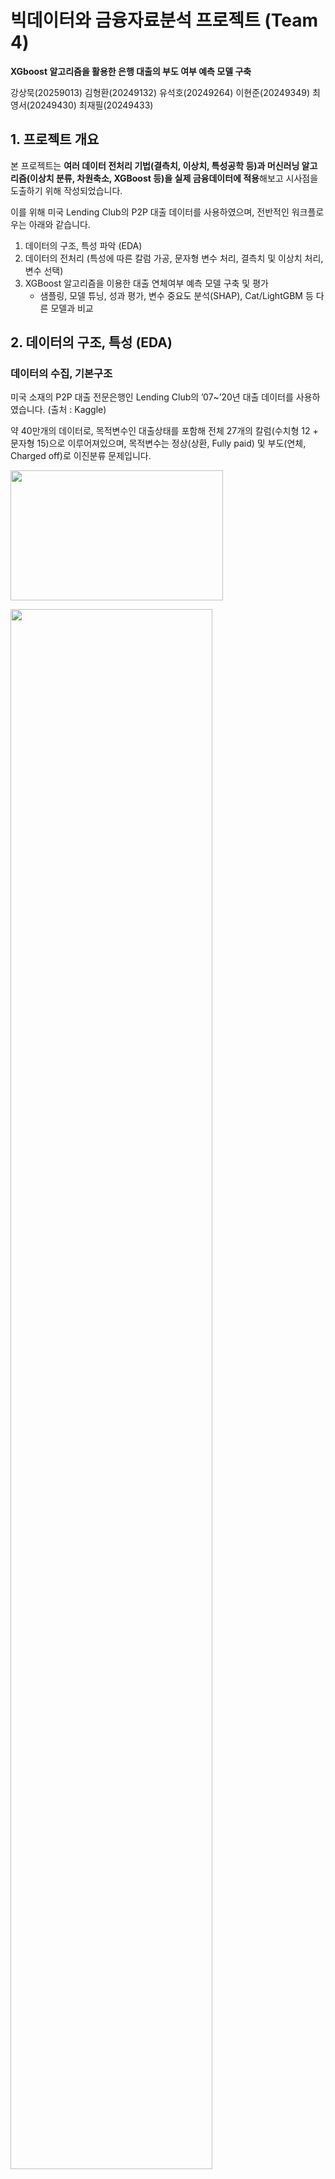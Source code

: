 # 빅데이터와 금융자료분석 프로젝트 (Team 4) {.unnumbered}

**XGboost 알고리즘을 활용한 은행 대출의 부도 여부 예측 모델 구축**

강상묵(20259013) 김형환(20249132) 유석호(20249264) 이현준(20249349) 최영서(20249430) 최재필(20249433)

## 1. 프로젝트 개요

본 프로젝트는 **여러 데이터 전처리 기법(결측치, 이상치, 특성공학 등)과 머신러닝 알고리즘(이상치 분류, 차원축소, XGBoost 등)을 실제 금융데이터에 적용**해보고 시사점을 도출하기 위해 작성되었습니다.

이를 위해 미국 Lending Club의 P2P 대출 데이터를 사용하였으며, 전반적인 워크플로우는 아래와 같습니다.

1.  데이터의 구조, 특성 파악 (EDA)
2.  데이터의 전처리 (특성에 따른 칼럼 가공, 문자형 변수 처리, 결측치 및 이상치 처리, 변수 선택)
3.  XGBoost 알고리즘을 이용한 대출 연체여부 예측 모델 구축 및 평가
    -   샘플링, 모델 튜닝, 성과 평가, 변수 중요도 분석(SHAP), Cat/LightGBM 등 다른 모델과 비교

## 2. 데이터의 구조, 특성 (EDA)

### 데이터의 수집, 기본구조

미국 소재의 P2P 대출 전문은행인 Lending Club의 '07\~'20년 대출 데이터를 사용하였습니다. (출처 : Kaggle)

약 40만개의 데이터로, 목적변수인 대출상태를 포함해 전체 27개의 칼럼(수치형 12 + 문자형 15)으로 이루어져있으며, 목적변수는 정상(상환, Fully paid) 및 부도(연체, Charged off)로 이진분류 문제입니다.

::: {layout-ncol="2"}
![](image/ml1_datainfo.png){width="9cm" height="5.5cm" fig-align="center"}

![](image/ml2_classimbal.png){width=80% fig-align="center"}
:::

### 데이터의 특성

데이터의 각 칼럼별 특징을 알아보고, 적절한 전처리 방법을 탐색해보았습니다.

먼저 **수치형 변수**입니다. 결측치 및 이상치 처리는 별도 진행 예정으로 따로 다루지 않겠습니다.

**상관관계 행렬을 Heatmap**으로 살펴보았습니다. 대체적으로 변수들 간 **상관관계가 미미**하였으며, **일부 상관계수가 높은 변수**들은 변수선택 과정에서 제외하는 등 **별도의 전처리 과정을 통해 다중공선성 문제를 해결**할 계획입니다.

![](image/ml3_heatmap.png){fig-align="center"}

\newpage

다음으로 **문자형 변수**입니다. 목적변수와 관련이 있는 것으로 보이는 주요 예시만 살펴보겠습니다.

먼저, **대출기간(term), 집보유형태(home_ownership), 대출목적(purpose)이 영향**을 미치는 것으로 추정됩니다.

![](image/ml5_4plot.png){fig-align="center"}

다음으로, **신용등급(A1\~G5)에 따라 부도율이 높아지는 추이**를 보였으며, 문자형 변수들 중 **일부는 고유값이 너무 많아 분석에서 제외**하는 것이 효과적일 것으로 보입니다.

::: {layout-ncol="2"}
![](image/ml4_grade.png){fig-align="center"}

![](image/ml6_category.png){width="50%" fig-align="center"}
:::

\newpage

## 3. 데이터의 전처리

데이터의 전처리는 아래의 과정으로 실시하였습니다.

1.  분석에 적합하도록 칼럼 변환 및 통합, 제거
    -   변환/통합 : 주소(address)는 우편번호(zip_code)만 추출하고 제거, 대출기간(term, 36month 등)은 수치형으로 변환, 집 소유여부(home_ownership)의 극소수값들은 Other로 통합
    -   불필요한 noise 방지를 위해 100개 이상의 고유값을 가진 칼럼 제거 : 직업(title), 직업글자수(emp_title), 발행일(issue_d), 최초연도(earliest_cr_line)
    -   다른 변수와 중복되거나 추론 가능한 칼럼 제거 : 신용점수-대분류(grade), 근속연수(emp_length)
2.  문자형 변수 처리 : 순서가 있거나 이진변수인 경우 라벨인코딩, 단순 점주인 경우 원핫인코딩 적용
    -   라벨인코딩 : 목적변수(이진), 신용점수(순서 존재) / 원핫인코딩 : 이외의 문자형 변수
3.  수치형 변수의 결측치 및 이상치 처리 : 중간값 처리 및 1% 이상치 제거
    -   결측치 : 변수간 상관관계가 미미하고, 이후 Boruta를 적용 예정이므로 예측형 모델보다는 중간값을 채택
    -   이상치 : 고차원, 많은 샘플(약 40만)을 고려, 분포에 대한 가정이 불필요한 Isolation forest 기법 채택
4.  변수 선택을 통해 분석에 적합한 최종 데이터 가공 : Boruta 알고리즘 적용
    -   일부 변수간 상관관계가 존재하는 점을 고려, 최적의 변수 조합을 찾고자 Boruta 알고리즘 채택
    -   원핫인코딩 대상 변수를 제외한 13개(수치형+라벨)에 알고리즘을 적용한 결과 11개의 변수를 선택하였고, 원핫인코딩 대상 변수와 결합하여 최종 데이터 구성

::: {.callout-note title="Isolation Forest 검증(T-SNE 적용) 및 최종 데이터 구성"}

수치형 변수에 **T-SNE를 적용하여 3차원으로 축소**한 결과, **이상치 제거(Isolation Forest)가 적절히 작동**하였으며, **Boruta 알고리즘으로 변수 선택**까지 마친 후 **최종 데이터**는 **7개의 문자형 변수**(원핫인코딩 6 + 라벨인코딩 1) 및 **9개의 수치형 변수**, **1개의 목적변수(이진분류)**로 구성되어 있습니다.

::: {layout-ncol="2"}
![](image/ml7-1.png){width="80%" fig-align="center"}

![](image/ml8_finaldata.png){width="55%" fig-align="center"}
:::

:::

\newpage

## 4. 대출 연체여부 예측 모델 구축 및 평가

### ADASYN을 이용한 오버샘플링

모델링에 앞서, 클래스 불균형 문제는 **ADASYN을 통한 오버샘플링**으로 해결하였습니다. 과대평가, 과적합을 방지하고 **검증 무결성을 위해 CV 과정의 훈련 데이터에만 오버샘플링**하였으며, (`imblearn.pipeline` 활용) 이를 통해 **검증은 항상 원본데이터로만 진행**됩니다.

### XGBoost 모델 구축

앞서 구성한 40개 변수로 **"대출 연체 여부"를 예측하는 모델을 XGBoost 알고리즘**을 통해 구축하였으며, **모델 튜닝은 2단계 최적화 접근법을 적용**하였습니다. 이러한 방식은 **과적합을 방지하고 정해진 계산자원 하에서 최대한 공정하게 파라미터를 비교**할 수 있는 장점이 있습니다.

**1단계: 초기 하이퍼파라미터 탐색**
- 상대적으로 높은 학습률(0.1)과 고정된 n_estimators 값으로 하이퍼파라미터 조합을 탐색
- 각 조합이 동일한 학습 기회(같은 트리 개수)를 갖도록 보장 (CV 내에서 ADASYN 오버샘플링 적용)

**2단계: 최적 모델 미세 조정**
- 1단계에서 찾은 최적 하이퍼파라미터에 낮은 학습률(0.01)과 높은 n_estimators(10000) 적용
- 조기종료를 적용(50)하여 최적의 트리 개수 결정하고, 전체 훈련/검증 데이터를 사용하여 모델 학습

![2단계 접근법의 최종 모델 학습곡선](plots/learning_curve.png){width="70%" fig-align="center"}

### 모델 일반화성능 평가

클래스 불균형 문제를 고려하여 최종 모델의 **일반화 성능을 F1-Score를 중심**으로 평가하도록 하겠습니다. **F1-score는 약 0.94, ROC-AUC는 약 0.91로 실제 연체 여부를 잘 예측**하는 것으로 나타났습니다.

특히, 모델 튜닝 과정에서 1단계 하이퍼파라미터 탐색시 최고 F1-Score가 0.93544였는데, 일반화 성능은 그와 동일한 수준이므로 **과적합 방지를 위한 2단계 최적화 기법이 효과적**인 것을 알 수 있습니다.

![](image/ml11_best.png){width="60%"}

::: {.callout-note title="여러 Gradiant boosting 계열의 알고리즘과 비교"}
주로 사용한 XGBoost 이외에도 다양한 Gradiant boosting 계열 및 앙상블 알고리즘이 존재합니다.

- **XGBoost**: Regularization과 트리 구조 최적화에 강점을 가진 Gradient Boosting 모델 |
- **CatBoost**: 범주형 변수 자동 인식 기능이 있는 Gradient Boosting 기반 모델
- **LightGBM**: 빠른 학습 속도와 낮은 메모리 사용의 Gradient Boosting 기반 모델
- **Soft Voting**: CatBoost, LightGBM의 예측 확률 평균을 통한 결합(앙상블) 모델
- **Stacking**: CatBoost, LightGBM의 예측 결과를 Logistic Regression에 전달하는 메타 모델 기반 앙상블

XGBoost와 유사한 방식으로 각 모델을 튜닝, 훈련하였으며 **일반화성능은 유사한 수준**이였습니다. F1-Score는 앙상블(Soft Voting) 모델이, ROC-AUC 점수는 XGBoost가 가장 우수하였습니다.

| 모델 | F1 Score | ROC AUC | 모델 | F1 Score | ROC AUC | 
|------|----------|---------|------|----------|---------|
| **CatBoost**  | 0.9355 | 0.9073 | **Soft Voting** | 0.9356 | 0.9072 | 
| **LightGBM** | 0.9353 | 0.9066 | **Stacking**  | 0.9330 | 0.9072 |

:::

그러나, **샘플이 적은 "부도"인 경우, 예측 성능이 다소 떨어지는 모습**이 관측되었습니다.

**부도의 절반 이상이 정상으로 분류**되었으며 모든 모델에 동일한 문제가 있는 것으로 볼 때, **데이터의 한계**인 것으로 보입니다. 또는 **신경망 계열을 적용해보는 것도 개선방법**이 될 수 있습니다.

::: {layout-ncol="2"}
![XGBoost Confusion Matrix](plots/confusion_matrix.png){width="80%" fig-align="center"}

![XGBoost PRCurve](plots/precision_recall_curve.png){width="80%" fig-align="center"}
:::

\newpage

### 변수 중요도(Feature Importance) 분석

**기본 변수 중요도** 산출 결과 부도 여부에는 예상 외로 **주거지가 큰 영향**을 미치는 것을 확인할 수 있었으며, 이외에도 **대출기간 등이 분류에 영향**을 미치는 것을 알 수 있었습니다.

![](plots/feature_importance.png){width="65%" fig-align="center"}

보다 **상세한 변수 중요도 분석을 위해 SHAP(SHapley Additive exPlanations) 분석**을 실시하여 **각 변수의 중요도, 예측에 미치는 영향(방향성, 정도)을 분석**하였습니다.

![](plots/shap_summary_plot.png){width="65%" fig-align="center"}

\newpage

전체적인 중요도는 **주거지가 큰 영향을 미친다는 점에서 유사**하였으며, 변수별 특징은 아래와 같습니다.

    -   상위 7개는 해당 지역에 주거(1) 시, 연체(0)가 많으므로 집값/소득수준이 낮은 주거지로 추정
    -   하위 2개는 집값/소득수준이 높은 주거지로 추정
    -   대출목적이 부채상환/신용카드, 대출이자가 높고, 대출기간이 길고, 소득이 낮을수록 연체 예측 가능성 증가
    -   이 외에도 대부분의 변수가 대출과 관련된 일반적인 직관과 동일한 것을 알 수 있었음

### 시사점

**이번 프로젝트를 통해 실제 은행의 데이터를 살펴보고, 대출의 부도 확률 예측 모델을 구축**해보았습니다.

먼저 **실제 데이터를 전처리**하는 과정에서 발생하는 결측치, 이상치, 적합하지 않은 변수 분류 등의 **문제점을 실제로 경험**할 수 있었고 Isolation Forest 및 T-SNE, Boruta 알고리즘을 적용해보면서 **각 알고리즘이 어떻게 작동하는지, 어떤 방식으로 문제를 해결하고 활용**되는지 알 수 있었습니다.

또한, **XGBoost 알고리즘**이 **금융데이터 예측에 강력한 성능**을 가진 것을 확인하였고, 모델 성능에는 알고리즘 선택 뿐만아니라 **하이퍼파라미터 튜닝 방법(2단계 최적화) 클래스 불균형 해소(oversampling), 변수 선별(boruta) 등이 매우 중요**하다는 것을 느꼈습니다.

결과적으로 은행 대출의 **연체여부에는 주거지가 매우 큰 영향**을 미친것으로 나타났으며, 이는 **주거지에 집값/주거형태/소득/신용점수/직업 등 종합적인 요소가 모두 반영**되어있기 때문인 것으로 추정됩니다. 이외에도 **이자율, 대출목적/기간 등이 연체 여부 예측에 영향**을 미치는 것으로 나타났으며, **그 영향은 일반적인 직관과 동일**하였습니다.

데이터 자체의 한계점으로 인해 소수 표본에 대한 학습이 부족하여 예측력이 다소 떨어지는 한계점이 있었으나, **전반적으로 수업시간에 다룬 여러 알고리즘을 통해 이론이 실제 세상에 적용되는 과정을 이해**할 수 있었습니다. 또한, **분석에 적합한 데이터를 구하고 전처리하는 것이 매우 중요**하다는 것을 알게 된 프로젝트였습니다.